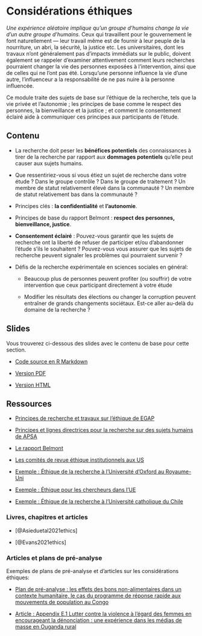 # Considérations éthiques {.tabset}

*Une expérience aléatoire implique qu'un groupe d'humains change la vie d'un autre groupe d'humains.* Ceux qui travaillent pour le gouvernement le font naturellement --- leur travail même est de fournir à leur peuple de la nourriture, un abri, la sécurité, la justice etc. Les universitaires, dont les travaux n'ont généralement pas d'impacts immédiats sur le public, doivent également se rappeler d'examiner attentivement comment leurs recherches pourraient changer la vie des personnes exposées à l'intervention, ainsi que de celles qui ne l'ont pas été. Lorsqu'une personne influence la vie d'une autre, l'influenceur a la responsabilité de ne pas nuire à la personne influencée.

Ce module traite des sujets de base sur l'éthique de la recherche, tels que la vie privée et l'autonomie ; les principes de base comme le respect des personnes, la bienveillance et la justice ; et comment le consentement éclairé aide à communiquer ces principes aux participants de l'étude.

## Contenu

 - La recherche doit peser les **bénéfices potentiels** des connaissances à tirer de la recherche par rapport aux **dommages potentiels** qu'elle peut causer aux sujets humains.

 - Que ressentiriez-vous si vous étiez un sujet de recherche dans votre étude ? Dans le groupe contrôle ? Dans le groupe de traitement ? Un membre de statut relativement élevé dans la communauté ? Un membre de statut relativement bas dans la communauté ?

 - Principes clés : **la confidentialité** et **l'autonomie**.

 - Principes de base du rapport Belmont : **respect des personnes, bienveillance, justice**.

 - **Consentement éclairé** : Pouvez-vous garantir que les sujets de recherche ont la liberté de refuser de participer et/ou d'abandonner l'étude s'ils le souhaitent ? Pouvez-vous vous assurer que les sujets de recherche peuvent signaler les problèmes qui pourraient survenir ?

 - Défis de la recherche expérimentale en sciences sociales en général:

    - Beaucoup plus de personnes peuvent profiter (ou souffrir) de votre intervention que ceux participant directement à votre étude

    - Modifier les résultats des élections ou changer la corruption peuvent entraîner de grands changements sociétaux. Est-ce aller au-delà du domaine de la recherche ?

## Slides

Vous trouverez ci-dessous des slides avec le contenu de base pour cette section.

 - [Code source en R Markdown](https://egap.github.io/learningdays-resources/Slides/ethics-slides.Rmd)

 - [Version PDF](https://egap.github.io/learningdays-resources/Slides/ethics-slides.pdf)

 - [Version HTML](https://egap.github.io/learningdays-resources/Slides/ethics-slides.html)

## Ressources

- [Principes de recherche et travaux sur l'éthique de EGAP](https://egap.org/ethics/)

- [Principes et lignes directrices pour la recherche sur des sujets humains de APSA](https://connect.apsanet.org/hsr/principles-and-guidance/)

- [Le rapport Belmont](https://www.hhs.gov/ohrp/regulations-and-policy/belmont-report/index.html)

- [Les comités de revue éthique institutionnels aux US](https://www.youtube.com/watch?v=U8fme1boEbE)

- [Exemple : Éthique de la recherche à l'Université d'Oxford au Royaume-Uni](https://researchsupport.admin.ox.ac.uk/governance/ethics)

- [Exemple : Éthique pour les chercheurs dans l'UE](https://ec.europa.eu/research/participants/data/ref/fp7/89888/ethics-for-researchers_en.pdf)

- [Exemple : Éthique de la recherche à l'Université catholique du Chile](http://eticayseguridad.uc.cl/)

### Livres, chapitres et articles

- [@Asieduetal2021ethics]

- [@Evans2021ethics] <!--[pdf](https://www.cgdev.org/sites/default/files/WP565-Evans-Ethical-issues-and-RCTs.pdf) -->

### Articles et plans de pré-analyse

Exemples de plans de pré-analyse et d'articles sur les considérations éthiques:

- [Plan de pré-analyse : les effets des bons non-alimentaires dans un contexte humanitaire, le cas du programme de réponse rapide aux mouvements de population au Congo](https://osf.io/eutx7/)

- [Article : Appendix E.1 Lutter contre la violence à l'égard des femmes en encourageant la dénonciation : une expérience dans les médias de masse en Ouganda rural](http://jasper-cooper.com/papers/Green_et_al.pdf)
